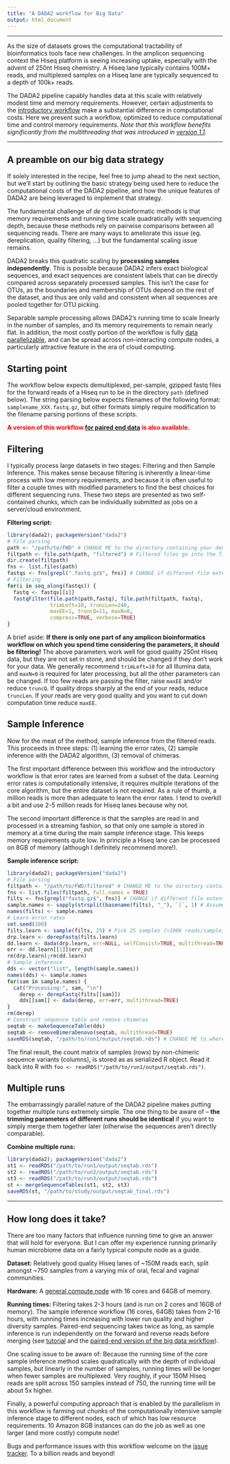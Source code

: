 ```yaml
---
title: "A DADA2 workflow for Big Data"
output: html_document
---
```


--------------------------

As the size of datasets grows the computational tractability of bioinformatics tools face new challenges. In the amplicon sequencing context the Hiseq platform is seeing increasing uptake, especially with the advent of 250nt Hiseq chemistry. A Hiseq lane typically contains 100M+ reads, and multiplexed samples on a Hiseq lane are typically sequenced to a depth of 100k+ reads.

The DADA2 pipeline capably handles data at this scale with relatively modest time and memory requirements. However, certain adjustments to the [introductory workflow](tutorial.html) make a substantial difference in computational costs. Here we present such a workflow, optimized to reduce computational time and control memory requirements. *Note that this workflow benefits significantly from the multithreading that was introduced in [version 1.1](https://github.com/benjjneb/dada2).*

--------------------------

## A preamble on our big data strategy

If solely interested in the recipe, feel free to jump ahead to the next section, but we'll start by outlining the basic strategy being used here to reduce the computational costs of the DADA2 pipeline, and how the unique features of DADA2 are being leveraged to implement that strategy.

The fundamental challenge of *de novo* bioinformatic methods is that memory requirements and running time scale quadratically with sequencing depth, because these methods rely on pairwise comparisons between all sequencing reads. There are many ways to ameliorate this issue (eg. dereplication, quality filtering, ...) but the fundamental scaling issue remains.

DADA2 breaks this quadratic scaling by **processing samples independently**. This is possible because DADA2 infers exact biological sequences, and exact sequences are consistent labels that can be directly compared across separately processed samples. This isn't the case for OTUs, as the boundaries and membership of OTUs depend on the rest of the dataset, and thus are only valid and consistent when all sequences are pooled together for OTU picking.

Separable sample processing allows DADA2's running time to scale linearly in the number of samples, and its memory requirements to remain nearly flat. In addition, the most costly portion of the workflow is fully [data parallelizable](https://en.wikipedia.org/wiki/Data_parallelism), and can be spread across non-interacting compute nodes, a particularly attractive feature in the era of cloud computing.

## Starting point

The workflow below expects demultiplexed, per-sample, gzipped fastq files for the forward reads of a Hiseq run to be in the directory `path` (defined below). The string parsing below expects filenames of the following format: `samplename_XXX.fastq.gz`, but other formats simply require modification to the filename parsing portions of these scripts.

**<span style="color:red">A version of this workflow [for paired end data](bigdata_paired.html) is also available.**

## Filtering

I typically process large datasets in two stages: Filtering and then Sample Inference. This makes sense because filtering is inherently a linear-time process with low memory requirements, and because it is often useful to filter a couple times with modified parameters to find the best choices for different sequencing runs. These two steps are presented as two self-contained chunks, which can be individually submitted as jobs on a server/cloud environment.

**Filtering script:**
```r
library(dada2); packageVersion("dada2")
# File parsing
path <- "/path/to/FWD" # CHANGE ME to the directory containing your demultiplexed fastq files
filtpath <- file.path(path, "filtered") # Filtered files go into the filtered/ subdirectory
dir.create(filtpath)
fns <- list.files(path)
fastqs <- fns[grepl(".fastq.gz$", fns)] # CHANGE if different file extensions
# Filtering
for(i in seq_along(fastqs)) {
  fastq <- fastqs[[i]]
  fastqFilter(file.path(path,fastq), file.path(filtpath, fastq),
              trimLeft=10, truncLen=240,
              maxEE=1, truncQ=11, maxN=0,
              compress=TRUE, verbose=TRUE)
}
```

A brief aside: **If there is only one part of any amplicon bioinformatics workflow on which you spend time considering the parameters, it should be filtering!** The above parameters work well for good quality 250nt Hiseq data, but they are not set in stone, and should be changed if they don't work for your data. We generally recommend `trimLeft=10` for all Illumina data, and `maxN=0` is required for later processing, but all the other parameters can be changed. If too few reads are passing the filter, raise `maxEE` and/or reduce `truncQ`. If quality drops sharply at the end of your reads, reduce `truncLen`. If your reads are very good quality and you want to cut down computation time reduce `maxEE`.

## Sample Inference

Now for the meat of the method, sample inference from the filtered reads. This proceeds in three steps: (1) learning the error rates, (2) sample inference with the DADA2 algorithm, (3) removal of chimeras.

The first important difference between this workflow and the introductory workflow is that error rates are learned from a subset of the data. Learning error rates is computationally intensive, it requires multiple iterations of the core algorithm, but the entire dataset is not required. As a rule of thumb, a million reads is more than adequate to learn the error rates. I tend to overkill a bit and use 2-5 million reads for Hiseq lanes because why not.

The second important difference is that the samples are read in and processed in a streaming fashion, so that only one sample is stored in memory at a time during the main sample inference stage. This keeps memory requirements quite low. In principle a Hiseq lane can be processed on 8GB of memory (although I definitely recommend more!).

**Sample inference script:**
```r
library(dada2); packageVersion("dada2")
# File parsing
filtpath <- "/path/to/FWD/filtered" # CHANGE ME to the directory containing your filtered fastq files
fns <- list.files(filtpath, full.names = TRUE)
filts <- fns[grepl("fastq.gz$", fns)] # CHANGE if different file extensions
sample.names <- sapply(strsplit(basename(filts), "_"), `[`, 1) # Assumes filename = samplename_XXX.fastq.gz
names(filts) <- sample.names
# Learn error rates
set.seed(100)
filts.learn <- sample(filts, 25) # Pick 25 samples (>100k reads/sample) to learn from
drp.learn <- derepFastq(filts.learn)
dd.learn <- dada(drp.learn, err=NULL, selfConsist=TRUE, multithread=TRUE)
err <- dd.learn[[1]]$err_out
rm(drp.learn);rm(dd.learn)
# Sample inference
dds <- vector("list", length(sample.names))
names(dds) <- sample.names
for(sam in sample.names) {
  cat("Processing:", sam, "\n")
	derep <- derepFastq(filts[[sam]])
	dds[[sam]] <- dada(derep, err=err, multithread=TRUE)
}
rm(derep)
# Construct sequence table and remove chimeras
seqtab <- makeSequenceTable(dds)
seqtab <- removeBimeraDenovo(seqtab, multithread=TRUE)
saveRDS(seqtab, "/path/to/run1/output/seqtab.rds") # CHANGE ME to where you want sequence table saved
```

The final result, the count matrix of samples (rows) by non-chimeric sequence variants (columns), is stored as as serialized R object. Read it back into R with `foo <- readRDS("/path/to/run1/output/seqtab.rds")`.

## Multiple runs

The embarrassingly parallel nature of the DADA2 pipeline makes putting together multiple runs extremely simple. The one thing to be aware of -- **the trimming parameters of different runs should be identical** if you want to simply merge them together later (otherwise the sequences aren't directly comparable).

**Combine multiple runs:**
```r
library(dada2); packageVersion("dada2")
st1 <- readRDS("/path/to/run1/output/seqtab.rds")
st2 <- readRDS("/path/to/run2/output/seqtab.rds")
st3 <- readRDS("/path/to/run3/output/seqtab.rds")
st <- mergeSequenceTables(st1, st2, st3)
saveRDS(st, "/path/to/study/output/seqtab_final.rds")
```

--------------------------

## How long does it take?

There are too many factors that influence running time to give an answer that will hold for everyone. But I can offer my experience running primarily human microbiome data on a fairly typical compute node as a guide.

**Dataset:** Relatively good quality Hiseq lanes of ~150M reads each, split amongst ~750 samples from a varying mix of oral, fecal and vaginal communities.

**Hardware:** A [general compute node](http://sherlock.stanford.edu/mediawiki/index.php/Main_Page) with 16 cores and 64GB of memory.

**Running times:** Filtering takes 2-3 hours (and is run on 2 cores and 16GB of memory). The sample inference workflow (16 cores, 64GB) takes from 2-16 hours, with running times increasing with lower run quality and higher diversity samples. Paired-end sequencing takes twice as long, as sample inference is run independently on the forward and reverse reads before merging (see [tutorial](tutorial.html) and the [paired-end version of the big data workflow](bigdata_paired.html)).

One scaling issue to be aware of: Because the running time of the core sample inference method scales quadratically with the depth of individual samples, but linearly in the number of samples, running times will be longer when fewer samples are multiplexed. Very roughly, if your 150M Hiseq reads are split across 150 samples instead of 750, the running time will be about 5x higher.

Finally, a powerful computing approach that is enabled by the parallelism in this workflow is farming out chunks of the computationally intensive sample inference stage to different nodes, each of which has low resource requirements. 10 Amazon 8GB instances can do the job as well as one larger (and more costly) compute node!

Bugs and performance issues with this workflow welcome on the [issue tracker](https://github.com/benjjneb/dada2/issues). To a billion reads and beyond!
